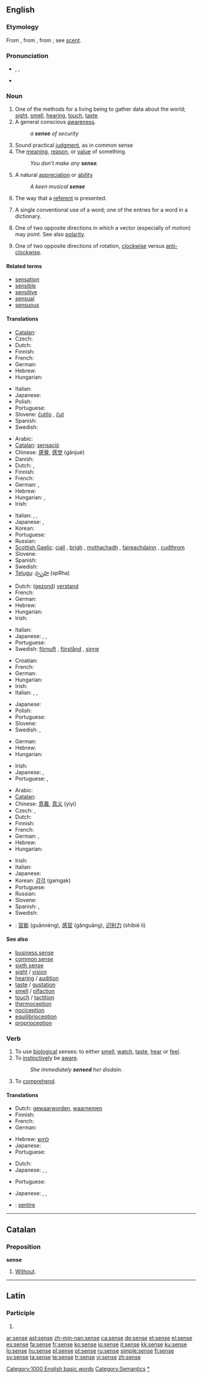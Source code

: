 {{also|Sense}}
==English==
{{wikipedia|mul=sense (disambiguation)}}
{{rank|cause|close|England|420|sense|ten|beautiful|possible}}

===Etymology===
From {{etyl|fro|en}} {{term|sens||lang=fro}}, from {{etyl|la|en}} {{term|sensus||lang=la|sense, sensation, feeling, meaning}}, from {{term|sentire||to feel, perceive}}; see [[scent]].

===Pronunciation===
* {{enPR|sĕns}}, {{IPA|/sɛns/}}, {{SAMPA|/sEns/}}
* {{audio|en-us-sense.ogg|Audio (US)}}
*: {{rhymes|ɛns}}

===Noun===
{{en-noun}}

# One of the methods for a living being to gather data about the world; [[sight]], [[smell]], [[hearing]], [[touch]], [[taste]].
# A general conscious [[awareness]].
#: ''a '''sense''' of security''
# Sound practical [[judgment]], as in common sense
# The [[meaning]], [[reason]], or [[value]] of something.
#: ''You don’t make any '''sense'''.''
# A natural [[appreciation]] or [[ability]]
#: ''A keen musical '''sense'''''
# {{context|pragmatics}} The way that a [[referent]] is presented.
# {{context|semantics}} A single conventional use of a word; one of the entries for a word in a dictionary.
# {{context|mathematics}} One of two opposite directions in which a vector (especially of motion) may point. See also [[polarity]].
# {{context|mathematics}} One of two opposite directions of rotation, [[clockwise]] versus [[anti-clockwise]].

====Related terms====
* [[sensation]]
* [[sensible]]
* [[sensitive]]
* [[sensual]]
* [[sensuous]]

====Translations====
{{trans-top|method to gather data}}
* [[Catalan]]: {{t+|ca|sentit|m}}
* Czech: {{t-|cs|smysl|m}}
* Dutch: {{t+|nl|zintuig|n}}
* Finnish: {{t|fi|aisti}}
* French: {{t+|fr|sens|m}}
* German: {{t+|de|Sinn|m}}
* Hebrew: {{t|he|חוש|m|tr=khúsh|sc=Hebr}}
* Hungarian: {{t|hu|érzék}}
{{trans-mid}}
* Italian: {{t+|it|senso|m}}
* Japanese: {{t-|ja|感覚|tr=kankaku|sc=Jpan}}
* Polish: {{t+|pl|zmysł|m}}
* Portuguese: {{t+|pt|sentido|m}}
* Slovene: [[čutilo]] {{n}}, [[čut]] {{m}}
* Spanish: {{t-|es|sentido|m}}
* Swedish: {{t+|sv|sinne|n}}
{{trans-bottom}}

{{trans-top|conscious awareness}}
* Arabic: {{Arab|[[احساس]]}} {{IPAchar|(’eħsās)}} {{m}}
* [[Catalan]]: [[sensació]] {{m}}
* Chinese: [[感覺]], [[感觉]] (gǎnjué)
* Danish: {{t-|da|fornemmelse}}
* Dutch: {{t|nl|gevoel|n}}, {{t|nl|gewaarwording|f}}
* Finnish: {{t-|fi|tunne}}
* French: {{t+|fr|sens|m}}
* German: {{t+|de|Gefühl|n}}, {{t+|de|Sinn|m}}
* Hebrew: {{t|he|תחושה|f|tr=tkhúsha|sc=Hebr}}
* Hungarian: {{t+|hu|érzés}},  {{t|hu|érzet}}
* Irish: {{t-|ga|ciall|f|xs=Irish}}
{{trans-mid}}
* Italian: {{t+|it|senso|m}}, {{t+|it|coscienza|f}}, {{t+|it|sensazione|f}}
* Japanese: {{t-|ja|感覚|tr=kankaku|sc=Jpan}}, {{t+|ja|意識|tr=ishiki|sc=Jpan}}
* Korean: {{t-|ko|감각|tr=gamgak|sc=Hang}}
* Portuguese: {{t+|pt|senso|m}}
* Russian: {{t+|ru|чувство|n|tr=čúvstvo|sc=Cyrl}}
* [[Scottish Gaelic]]: [[ciall]] {{f}}, [[brìgh]] {{f}}, [[mothachadh]] {{m}}, [[faireachdainn]] {{m}}, [[cudthrom]] {{m}}
* Slovene: {{t+|sl|občutek|m}}
* Spanish: {{t+|es|sensación|f}}
* Swedish: {{t+|sv|sinne|n}}
* [[Telugu]]: [[స్పృహ]] (spRha)
{{trans-bottom}}

{{trans-top|sound judgement}}
* Dutch: ([[gezond verstand|gezond]]) [[verstand]] {{n}}
* French: {{t+|fr|sens|m}}
* German: {{t+|de|Sinn|m}}
* Hebrew: {{t|he|הגיון|m|tr=higayón|sc=Hebr}}
* Hungarian: {{t|hu|értelem}}
* Irish: {{t-|ga|ciall|f|xs=Irish}}
{{trans-mid}}
* Italian: {{t+|it|senso|m}}
* Japanese: {{t-|ja|感覚|tr=kankaku|sc=Jpan}}, {{t+|ja|意識|tr=ishiki|sc=Jpan}}, {{t+|ja|分別|tr=funbetsu|sc=Jpan}}
* Portuguese: {{t+|pt|sentido|m}}
* Swedish: [[förnuft]] {{n}}, [[förstånd]] {{n}}, [[sinne]] {{n}}
{{trans-bottom}}

{{trans-top|meaning or reason}}
* Croatian: {{t-|hr|smisao|m}}
* French: {{t+|fr|sens|m}}
* German: {{t+|de|Verstand|m}}
* Hungarian: {{t|hu|értelem}}
* Irish: {{t-|ga|ciall|f|xs=Irish}}
* Italian: {{t+|it|senso|m}}, {{t+|it|significato|m}},
{{trans-mid}}
* Japanese: {{t+|ja|意味|tr=imi|sc=Jpan}}
* Polish: {{t+|pl|sens|m}}
* Portuguese: {{t+|pt|sentido|m}}
* Slovene: {{t+|sl|smisel|m}}
* Swedish: {{t+|sv|mening|c}}, {{t|sv|bemärkelse|c}}
{{trans-bottom}}

{{trans-top|natural ability}}
* German: {{t+|de|Sinn}}
* Hebrew: {{t|he|חוש|m|tr=khúsh|sc=Hebr}}
* Hungarian: {{t|hu|érzék}}
{{trans-mid}}
* Irish: {{t-|ga|ciall|f|xs=Irish}}
* Japanese: {{t-|ja|感覚|tr=kankaku|sc=Jpan}}, {{t+|ja|センス|tr=sensu|sc=Jpan}}
* Portuguese: {{t+|pt|sentido|m}}, {{t+|pt|senso|m}}
{{trans-bottom}}

{{trans-top|pragmatics term}}
{{trans-mid}}
{{trans-bottom}}

{{trans-top|semantics term}}
* Arabic: {{Arab|[[معنى]]}} {{IPAchar|(maʕna)}} {{m}}
* [[Catalan]]: {{t|ca|significat|m}}
* Chinese: [[意義]], [[意义]] (yìyì)
* Czech: {{t-|cs|smysl|m}}, {{t+|cs|význam|m}}
* Dutch: {{t+|nl|betekenis|f}}
* Finnish: {{t+|fi|merkitys}}
* French: {{t+|fr|sens|m}}
* German: {{t+|de|Sinn|m}}, {{t+|de|Bedeutung|f}}
* Hebrew: {{t|he|מובן|m|tr=muván|sc=Hebr}}
* Hungarian: {{t+|hu|értelem}}
{{trans-mid}}
* Irish: {{t-|ga|ciall|f|xs=Irish}}
* Italian: {{t+|it|senso|m}}
* Japanese: {{t+|ja|意味|tr=imi|sc=Jpan}}
* Korean: [[감각]] (gamgak)
* Portuguese: {{t+|pt|sentido|m}}
* Russian: {{t+|ru|смысл|m|tr=smysl|sc=Cyrl}}
* Slovene: {{t+|sl|pomen|m}}
* Spanish: {{t+|es|significado|m}}, {{t+|es|acepción|f}}
* Swedish: {{t+|sv|betydelse|c}}
{{trans-bottom}}

{{checktrans-top}}
* {{ttbc|Chinese}}: [[官能]] (guānnèng), [[感官]] (gǎnguāng), [[识别力]] (shíbié lì)
{{trans-bottom}}

====See also====
* [[business sense]]
* [[common sense]]
* [[sixth sense]]
* [[sight]] / [[vision]]
* [[hearing]] / [[audition]]
* [[taste]] / [[gustation]]
* [[smell]] / [[olfaction]]
* [[touch]] / [[tactition]]
* [[thermoception]]
* [[nociception]]
* [[equilibrioception]]
* [[proprioception]]

===Verb===
{{en-verb|sens|ing}}

# To use [[biological]] senses: to either [[smell]], [[watch]], [[taste]], [[hear]] or [[feel]].
# To [[instinctively]] be [[aware]].
#: ''She immediately '''sensed''' her disdain.''
# To [[comprehend]].

====Translations====
{{trans-top|use biological senses}}
* Dutch: [[gewaarworden]], [[waarnemen]]
* Finnish: {{t+|fi|aistia}}
* French: {{t+|fr|sentir}}
* German: {{t+|de|wahrnehmen}}
{{trans-mid}}
* Hebrew: [[לחוש]] {{romanization of Hebrew|lakhúsh}}
* Japanese: {{t-|ja|感じる|tr=kanjiru|sc=Jpan}}
* Portuguese: {{t+|pt|sentir}}
{{trans-bottom}}

{{trans-top|to instinctively be aware}}
* Dutch: {{t+|nl|voelen}}
* Japanese: {{t-|ja|感じる|tr=kanjiru|sc=Jpan}}, {{t|ja|察する|tr=sassuru|sc=Jpan}}, {{t-|ja|気づく|tr=kizuku|sc=Jpan}}
{{trans-mid}}
* Portuguese: {{t+|pt|sentir}}
{{trans-bottom}}

{{trans-top|to comprehend}}
* Japanese: {{t-|ja|感じる|tr=kanjiru|sc=Jpan}}, {{t|ja|察する|tr=sassuru|sc=Jpan}}, {{t-|ja|気づく|tr=kizuku|sc=Jpan}}
{{trans-mid}}
{{trans-bottom}}

{{checktrans-top}}
* {{ttbc|Latin}}: [[sentire]]
{{trans-bottom}}

[[Category:1000 English basic words]]
[[Category:Semantics]]

----

==Catalan==

===Preposition===
'''sense'''

# [[without|Without]].

[[Category:Senses|*]]

----

==Latin==

===Participle===
{{la-part-form|sēnse}}

# {{inflection of|[[sensus#Latin|sēnsus]]||voc|m|s|lang=la}}

[[ar:sense]]
[[ast:sense]]
[[zh-min-nan:sense]]
[[ca:sense]]
[[de:sense]]
[[et:sense]]
[[el:sense]]
[[es:sense]]
[[fa:sense]]
[[fr:sense]]
[[ko:sense]]
[[io:sense]]
[[it:sense]]
[[kk:sense]]
[[ku:sense]]
[[lo:sense]]
[[hu:sense]]
[[pl:sense]]
[[pt:sense]]
[[ru:sense]]
[[simple:sense]]
[[fi:sense]]
[[sv:sense]]
[[ta:sense]]
[[te:sense]]
[[tr:sense]]
[[vi:sense]]
[[zh:sense]]